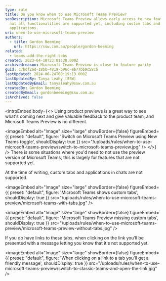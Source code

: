 ```yaml
---
type: rule
title: Do you know when to use Microsoft Teams Preview?
seoDescription: Microsoft Teams Preview allows early access to new features, but
  not all functionalities are supported yet, including custom tabs and
  applications.
uri: when-to-use-microsoft-teams-preview
authors:
  - title: Gordon Beeming
    url: https://ssw.com.au/people/gordon-beeming
related:
  - teams-add-the-right-tabs
created: 2023-04-10T23:01:38.000Z
archivedreason: Microsoft Teams Preview is close to feature parity
guid: c7bdf2ad-18bb-4819-b96c-eb77bb9c58cb
lastUpdated: 2024-06-24T00:19:13.000Z
lastUpdatedBy: Tanya Leahy [SSW]
lastUpdatedByEmail: tanyaleahy@ssw.com.au
createdBy: Gordon Beeming
createdByEmail: gordonbeeming@ssw.com.au
isArchived: false
---
```


<introEmbed
  body={<>
Using product previews is a great way to see what's coming next and give valuable feedback to the product team, and Microsoft Teams Preview is no different.


<imageEmbed
  alt="Image"
  size="large"
  showBorder={false}
  figureEmbed={{
    preset: "default",
    figure: 'Switch on Microsoft Teams Preview using New Teams toggle',
    shouldDisplay: true
  }}
  src="/uploads/rules/when-to-use-microsoft-teams-preview/switch-to-microsoft-teams-preview.jpg"
/>
  </>}
/>
There is some situations where you'd need to not use the preview version of Microsoft Teams, this is largely for features that are not supported yet.

At the time of writing, custom tabs and applications in chats are not supported.


<imageEmbed
  alt="Image"
  size="large"
  showBorder={false}
  figureEmbed={{
    preset: "default",
    figure: 'Microsoft Teams shows custom tabs',
    shouldDisplay: true
  }}
  src="/uploads/rules/when-to-use-microsoft-teams-preview/microsoft-teams-with-tabs.jpg"
/>


<imageEmbed
  alt="Image"
  size="large"
  showBorder={false}
  figureEmbed={{
    preset: "default",
    figure: 'Microsoft Teams Preview missing custom tabs',
    shouldDisplay: true
  }}
  src="/uploads/rules/when-to-use-microsoft-teams-preview/microsoft-teams-preview-without-tabs.jpg"
/>

If you do have links to these tabs, when clicking on the link you'll be presented with a message letting you know that it's not supported yet.


<imageEmbed
  alt="Image"
  size="large"
  showBorder={false}
  figureEmbed={{
    preset: "default",
    figure: 'When clicking on a link to a tab you\'ll get a friendly message',
    shouldDisplay: true
  }}
  src="/uploads/rules/when-to-use-microsoft-teams-preview/switch-to-classic-teams-and-open-the-link.jpg"
/>
